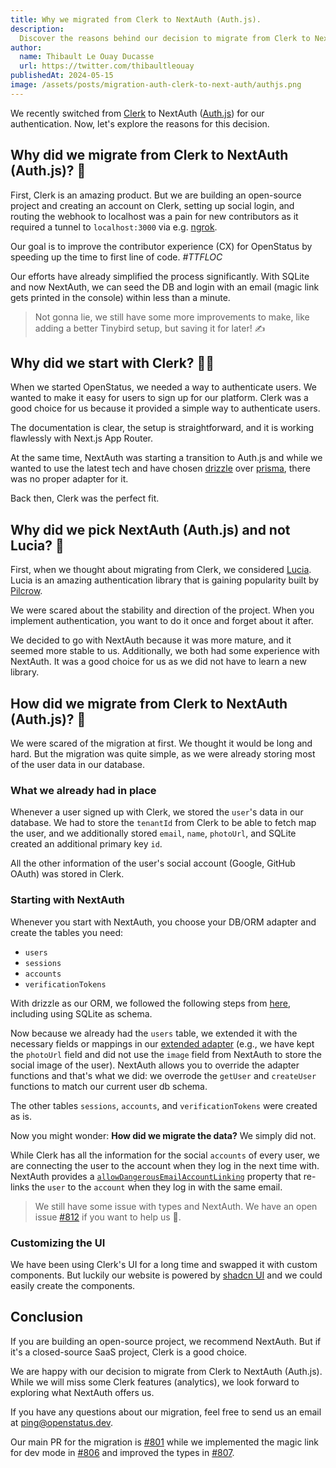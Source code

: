 ```yaml
---
title: Why we migrated from Clerk to NextAuth (Auth.js).
description:
  Discover the reasons behind our decision to migrate from Clerk to NextAuth.
author:
  name: Thibault Le Ouay Ducasse
  url: https://twitter.com/thibaultleouay
publishedAt: 2024-05-15
image: /assets/posts/migration-auth-clerk-to-next-auth/authjs.png
---
```


We recently switched from [Clerk](https://clerk.com) to NextAuth
([Auth.js](https://authjs.dev)) for our authentication. Now, let's explore the
reasons for this decision.

## Why did we migrate from Clerk to NextAuth (Auth.js)? 🤔

First, Clerk is an amazing product. But we are building an open-source project
and creating an account on Clerk, setting up social login, and routing the
webhook to localhost was a pain for new contributors as it required a tunnel to
`localhost:3000` via e.g. [ngrok](https://ngrok.com).

Our goal is to improve the contributor experience (CX) for OpenStatus by
speeding up the time to first line of code. _#TTFLOC_

Our efforts have already simplified the process significantly. With SQLite and
now NextAuth, we can seed the DB and login with an email (magic link gets
printed in the console) within less than a minute.

<Tweet id="1790147744964780230" />

> Not gonna lie, we still have some more improvements to make, like adding a
> better Tinybird setup, but saving it for later! ✍️

## Why did we start with Clerk? 🧑‍💻

When we started OpenStatus, we needed a way to authenticate users. We wanted to
make it easy for users to sign up for our platform. Clerk was a good choice for
us because it provided a simple way to authenticate users.

The documentation is clear, the setup is straightforward, and it is working
flawlessly with Next.js App Router.

At the same time, NextAuth was starting a transition to Auth.js and while we
wanted to use the latest tech and have chosen
[drizzle](https://orm.drizzle.team) over [prisma](https://www.prisma.io), there
was no proper adapter for it.

Back then, Clerk was the perfect fit.

## Why did we pick NextAuth (Auth.js) and not Lucia? 🔑

First, when we thought about migrating from Clerk, we considered
[Lucia](https://lucia-auth.com/). Lucia is an amazing authentication library
that is gaining popularity built by [Pilcrow](https://pilcrowonpaper.com/).

We were scared about the stability and direction of the project. When you
implement authentication, you want to do it once and forget about it after.

<Tweet id="1785701672012107841" />

We decided to go with NextAuth because it was more mature, and it seemed more
stable to us. Additionally, we both had some experience with NextAuth. It was a
good choice for us as we did not have to learn a new library.

## How did we migrate from Clerk to NextAuth (Auth.js)? 🚀

We were scared of the migration at first. We thought it would be long and hard.
But the migration was quite simple, as we were already storing most of the user
data in our database.

### What we already had in place

Whenever a user signed up with Clerk, we stored the `user`'s data in our
database. We had to store the `tenantId` from Clerk to be able to fetch map the
user, and we additionally stored `email`, `name`, `photoUrl`, and SQLite created
an additional primary key `id`.

All the other information of the user's social account (Google, GitHub OAuth)
was stored in Clerk.

### Starting with NextAuth

Whenever you start with NextAuth, you choose your DB/ORM adapter and create the
tables you need:

- `users`
- `sessions`
- `accounts`
- `verificationTokens`

With drizzle as our ORM, we followed the following steps from
[here](https://authjs.dev/getting-started/adapters/drizzle), including using
SQLite as schema.

Now because we already had the `users` table, we extended it with the necessary
fields or mappings in our
[extended adapter](https://github.com/openstatusHQ/openstatus/blob/main/apps/web/src/lib/auth/adapter.ts)
(e.g., we have kept the `photoUrl` field and did not use the `image` field from
NextAuth to store the social image of the user). NextAuth allows you to override
the adapter functions and that's what we did: we overrode the `getUser` and
`createUser` functions to match our current user db schema.

The other tables `sessions`, `accounts`, and `verificationTokens` were created
as is.

Now you might wonder: **How did we migrate the data?** We simply did not.

While Clerk has all the information for the social `accounts` of every user, we
are connecting the user to the account when they log in the next time with.
NextAuth provides a
[`allowDangerousEmailAccountLinking`](https://authjs.dev/reference/core/providers#allowdangerousemailaccountlinking)
property that re-links the `user` to the `account` when they log in with the
same email.

> We still have some issue with types and NextAuth. We have an open issue
> [#812](https://github.com/openstatusHQ/openstatus/issues/812) if you want to
> help us 🤗.

### Customizing the UI

We have been using Clerk's UI for a long time and swapped it with custom
components. But luckily our website is powered by
[shadcn UI](https://ui.shadcn.com) and we could easily create the components.

## Conclusion

If you are building an open-source project, we recommend NextAuth. But if it's a
closed-source SaaS project, Clerk is a good choice.

We are happy with our decision to migrate from Clerk to NextAuth (Auth.js).
While we will miss some Clerk features (analytics), we look forward to exploring
what NextAuth offers us.

If you have any questions about our migration, feel free to send us an email at
[ping@openstatus.dev](mailto:ping@openstatus.dev).

Our main PR for the migration is
[#801](https://github.com/openstatusHQ/openstatus/pull/801) while we implemented
the magic link for dev mode in
[#806](https://github.com/openstatusHQ/openstatus/pull/806) and improved the
types in [#807](https://github.com/openstatusHQ/openstatus/pull/807).
